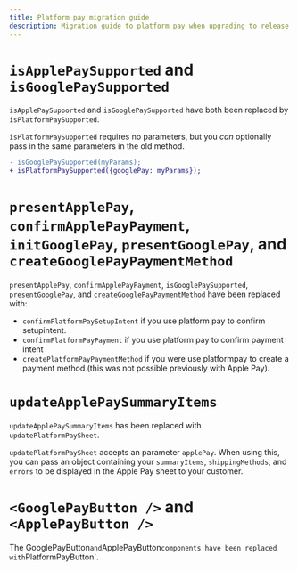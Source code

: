 ```yaml
---
title: Platform pay migration guide
description: Migration guide to platform pay when upgrading to release >v.8.0
---
```


# `isApplePaySupported` and `isGooglePaySupported`

`isApplePaySupported` and `isGooglePaySupported` have both been replaced by `isPlatformPaySupported`.

`isPlatformPaySupported` requires no parameters, but you _can_ optionally pass in the same parameters in the old method.

```diff
- isGooglePaySupported(myParams);
+ isPlatformPaySupported({googlePay: myParams});
```

# `presentApplePay`, `confirmApplePayPayment`, `initGooglePay`, `presentGooglePay`, and `createGooglePayPaymentMethod`

`presentApplePay`, `confirmApplePayPayment`, `isGooglePaySupported`, `presentGooglePay`, and `createGooglePayPaymentMethod` have been replaced with:

- `confirmPlatformPaySetupIntent` if you use platform pay to confirm setupintent.
- `confirmPlatformPayPayment` if you use platform pay to confirm payment intent
- `createPlatformPayPaymentMethod` if you were use platformpay to create a payment method (this was not possible previously with Apple Pay).

# `updateApplePaySummaryItems`

`updateApplePaySummaryItems` has been replaced with `updatePlatformPaySheet`.

`updatePlatformPaySheet` accepts an parameter `applePay`. When using this, you can pass an object containing your `summaryItems`, `shippingMethods`, and `errors` to be displayed in the Apple Pay sheet to your customer.

# `<GooglePayButton />` and `<ApplePayButton />`

The GooglePayButton` and `ApplePayButton` components have been replaced with `PlatformPayButton`.